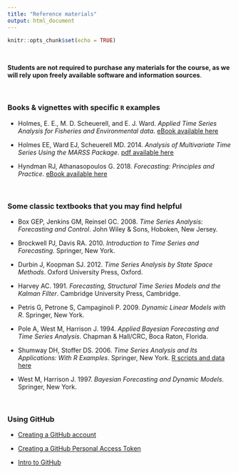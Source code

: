 ```yaml
---
title: "Reference materials"
output: html_document
---
```


```r
knitr::opts_chunk$set(echo = TRUE)
```

<br>

**Students are not required to purchase any materials for the course, as we will rely upon freely available software and information sources**.

<br>

### Books & vignettes with specific `R` examples

* Holmes, E. E., M. D. Scheuerell, and E. J. Ward. *Applied Time Series Analysis for Fisheries and Environmental data*. [eBook available here](https://atsa-es.github.io/atsa-labs/)

* Holmes EE, Ward EJ, Scheuerell MD. 2014. *Analysis of Multivariate Time Series Using the MARSS Package*. [pdf available here](https://cran.r-project.org/web/packages/MARSS/vignettes/UserGuide.pdf)

* Hyndman RJ, Athanasopoulos G. 2018. *Forecasting: Principles and Practice*. [eBook available here](https://otexts.org/fpp2/)

<br>

### Some classic textbooks that you may find helpful

* Box GEP, Jenkins GM, Reinsel GC. 2008. *Time Series Analysis: Forecasting and Control*. John Wiley & Sons, Hoboken, New Jersey.

* Brockwell PJ, Davis RA. 2010. *Introduction to Time Series and Forecasting*. Springer, New York.

* Durbin J, Koopman SJ. 2012. *Time Series Analysis by State Space Methods*. Oxford University Press, Oxford.

* Harvey AC. 1991. *Forecasting, Structural Time Series Models and the Kalman Filter*. Cambridge University Press, Cambridge.

* Petris G, Petrone S, Campaginoli P. 2009. *Dynamic Linear Models with R*. Springer, New York.

* Pole A, West M, Harrison J. 1994. *Applied Bayesian Forecasting and Time Series Analysis*. Chapman & Hall/CRC, Boca Raton, Florida. 

* Shumway DH, Stoffer DS. 2006. *Time Series Analysis and Its Applications: With R Examples*. Springer, New York. [R scripts and data here](https://github.com/nickpoison/tsa4)

* West M, Harrison J. 1997. *Bayesian Forecasting and Dynamic Models*. Springer, New York.

<br>

### Using GitHub

* [Creating a GitHub account](./references/github_signup.html)

* [Creating a GitHub Personal Access Token](./references/github_pat_creation.html)

* [Intro to GitHub](https://fish549.github.io/website/lectures/week_02/lec_04_intro_github.html)


